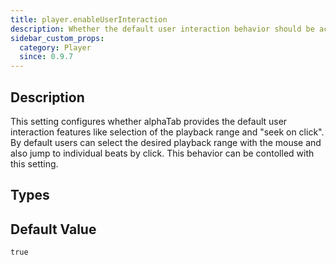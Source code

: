 ```yaml
---
title: player.enableUserInteraction
description: Whether the default user interaction behavior should be active or not.
sidebar_custom_props:
  category: Player
  since: 0.9.7
---
```


<SinceBadge since="0.9.7" />


## Description
This setting configures whether alphaTab provides the default user interaction features like selection of the playback range and "seek on click".
By default users can select the desired playback range with the mouse and also jump to individual beats by click. This behavior can be contolled with this setting.

<PropertyDescription showJson={true} />

## Types

<TypeTable>
    <TypeRow name={"boolean"} />
</TypeTable>

## Default Value

`true`
